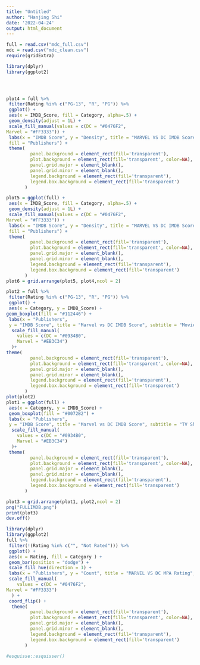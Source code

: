 ```yaml
---
title: "Untitled"
author: "Hanjing Shi"
date: '2022-04-24'
output: html_document
---
```


```r
full = read.csv("mdc_full.csv")
mdc = read.csv("mdc_clean.csv")
require(gridExtra)
```
```r
library(dplyr)
library(ggplot2)


 

plot4 = full %>%
 filter(Rating %in% c("PG-13", "R", "PG")) %>%
 ggplot() +
 aes(x = IMDB_Score, fill = Category, alpha=.5) +
 geom_density(adjust = 1L) +
 scale_fill_manual(values = c(DC = "#0476F2", 
Marvel = "#FF3333")) +
 labs(x = "IMDB Score", y = "Density", title = "MARVEL VS DC IMDB Scores", subtitle = "Movies", 
 fill = "Publishers") +
 theme(
         panel.background = element_rect(fill='transparent'),
         plot.background = element_rect(fill='transparent', color=NA),
         panel.grid.major = element_blank(),
         panel.grid.minor = element_blank(),
         legend.background = element_rect(fill='transparent'),
         legend.box.background = element_rect(fill='transparent')
       )

plot5 = ggplot(full) +
 aes(x = IMDB_Score, fill = Category, alpha=.5) +
 geom_density(adjust = 1L) +
 scale_fill_manual(values = c(DC = "#0476F2", 
Marvel = "#FF3333")) +
 labs(x = "IMDB Score", y = "Density", title = "MARVEL VS DC IMDB Scores", subtitle = "TV shows and Movies", 
 fill = "Publishers") +
 theme(
         panel.background = element_rect(fill='transparent'),
         plot.background = element_rect(fill='transparent', color=NA),
         panel.grid.major = element_blank(),
         panel.grid.minor = element_blank(),
         legend.background = element_rect(fill='transparent'),
         legend.box.background = element_rect(fill='transparent')
       )
plot6 = grid.arrange(plot5, plot4,ncol = 2)
```

```r
plot2 = full %>%
 filter(Rating %in% c("PG-13", "R", "PG")) %>%
 ggplot() +
 aes(x = Category, y = IMDB_Score) +
geom_boxplot(fill = "#112446") +
 labs(x = "Publishers", 
 y = "IMDB Score", title = "Marvel vs DC IMDB Score", subtitle = "Movies") +
  scale_fill_manual(
    values = c(DC = "#0934B0",
    Marvel = "#EB3C34")
  )+
theme(
         panel.background = element_rect(fill='transparent'),
         plot.background = element_rect(fill='transparent', color=NA),
         panel.grid.major = element_blank(),
         panel.grid.minor = element_blank(),
         legend.background = element_rect(fill='transparent'),
         legend.box.background = element_rect(fill='transparent')
       )
plot(plot2)
plot1 = ggplot(full) +
 aes(x = Category, y = IMDB_Score) +
 geom_boxplot(fill = "#0072B2") +
 labs(x = "Publishers", 
 y = "IMDB Score", title = "Marvel vs DC IMDB Score", subtitle = "TV Shows and Movies") +
  scale_fill_manual(
    values = c(DC = "#0934B0",
    Marvel = "#EB3C34")
  )+
 theme(
         panel.background = element_rect(fill='transparent'),
         plot.background = element_rect(fill='transparent', color=NA),
         panel.grid.major = element_blank(),
         panel.grid.minor = element_blank(),
         legend.background = element_rect(fill='transparent'),
         legend.box.background = element_rect(fill='transparent')
       )

plot3 = grid.arrange(plot1, plot2,ncol = 2)
png("FULLIMDB.png")
print(plot3)
dev.off()

```



```r
library(dplyr)
library(ggplot2)
full %>%
 filter(!(Rating %in% c("", "Not Rated"))) %>%
 ggplot() +
 aes(x = Rating, fill = Category ) +
 geom_bar(position = "dodge") +
 scale_fill_hue(direction = 1) +
 labs(x = "Publishers", y = "Count", title = "MARVEL VS DC MPA Rating", subtitle = "TV shows and Movies") +
 scale_fill_manual(
    values = c(DC = "#0476F2", 
Marvel = "#FF3333")
  ) +
 coord_flip() +
  theme(
         panel.background = element_rect(fill='transparent'),
         plot.background = element_rect(fill='transparent', color=NA),
         panel.grid.major = element_blank(),
         panel.grid.minor = element_blank(),
         legend.background = element_rect(fill='transparent'),
         legend.box.background = element_rect(fill='transparent')
       )

```



```r
#esquisse::esquisser()
```

